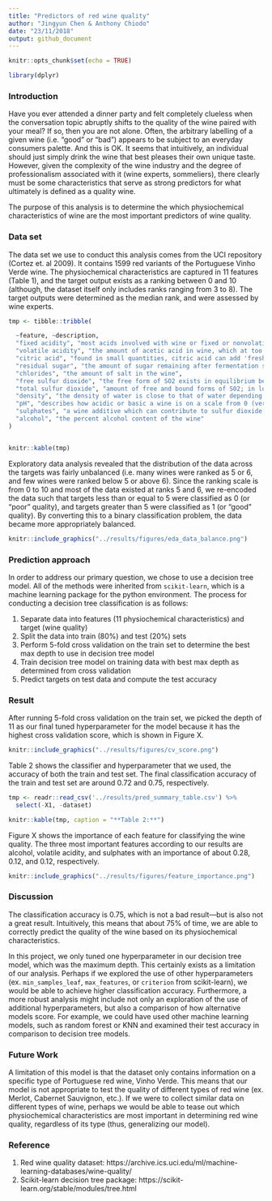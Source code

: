 ```yaml
---
title: "Predictors of red wine quality"
author: "Jingyun Chen & Anthony Chiodo"
date: "23/11/2018"
output: github_document
---
```


```r
knitr::opts_chunk$set(echo = TRUE)
```

```r
library(dplyr)
```


### Introduction 

Have you ever attended a dinner party and felt completely clueless when the conversation topic abruptly shifts to the quality of the wine paired with your meal?  If so, then you are not alone. Often, the arbitrary labelling of a given wine (i.e. “good” or “bad”) appears to be subject to an everyday consumers palette. And this is OK. It seems that intuitively, an individual should just simply drink the wine that best pleases their own unique taste. However, given the complexity of the wine industry and the degree of professionalism associated with it (wine experts, sommeliers), there clearly must be some characteristics that serve as strong predictors for what ultimately is defined as a quality wine.

The purpose of this analysis is to determine the which physiochemical characteristics of wine are the most important predictors of wine quality.


### Data set
 
The data set we use to conduct this analysis comes from the UCI repository (Cortez et. al 2009). It contains 1599 red variants of the Portuguese Vinho Verde wine. The physiochemical characteristics are captured in 11 features (Table 1), and the target output exists as a ranking between 0 and 10 (although, the dataset itself only includes ranks ranging from 3 to 8). The target outputs were determined as the median rank, and were assessed by wine experts.

```r

tmp <- tibble::tribble(

  ~feature, ~description,
  "fixed acidity", "most acids involved with wine or fixed or nonvolatile (do not evaporate readily)",
  "volatile acidity", "the amount of acetic acid in wine, which at too high of levels can lead to an unpleasant, vinegar taste",
  "citric acid", "found in small quantities, citric acid can add 'freshness' and flavor to wines",
  "residual sugar", "the amount of sugar remaining after fermentation stops, it's rare to find wines with less than 1 gram/liter and wines with greater than 45 grams/liter are   considered sweet",
  "chlorides", "the amount of salt in the wine",
  "free sulfur dioxide", "the free form of SO2 exists in equilibrium between molecular SO2 (as a dissolved gas) and bisulfite ion; it prevents microbial growth and the oxidation of wine",
  "total sulfur dioxide", "amount of free and bound forms of S02; in low concentrations, SO2 is mostly undetectable in wine, but at free SO2 concentrations over 50 ppm, SO2 becomes evident in the nose and taste of wine",
  "density", "the density of water is close to that of water depending on the percent alcohol and sugar content",
  "pH", "describes how acidic or basic a wine is on a scale from 0 (very acidic) to 14 (very basic); most wines are between 3-4 on the pH scale",
  "sulphates", "a wine additive which can contribute to sulfur dioxide gas (S02) levels, wich acts as an antimicrobial and antioxidant",
  "alcohol", "the percent alcohol content of the wine"
)


knitr::kable(tmp)

```

Exploratory data analysis revealed that the distribution of the data across the targets was fairly unbalanced (i.e. many wines were ranked as 5 or 6, and few wines were ranked below 5 or above 6). Since the ranking scale is from 0 to 10 and most of the data existed at ranks 5 and 6, we re-encoded the data such that targets less than or equal to 5 were classified as 0  (or “poor” quality), and targets greater than 5 were classified as 1 (or “good” quality). By converting this to a binary classification problem, the data became more appropriately balanced.

```r
knitr::include_graphics("../results/figures/eda_data_balance.png")
```

### Prediction approach

In order to address our primary question, we chose to use a decision tree model. All of the methods were inherited from `scikit-learn`, which is a machine learning package for the python environment. The process for conducting a decision tree classification is as follows:

1. Separate data into features (11 physiochemical characteristics) and target (wine quality)
2. Split the data into train (80%) and test (20%) sets
3. Perform 5-fold cross validation on the train set to determine the best max depth to use in decision tree model
4. Train decision tree model on training data with best max depth as determined from cross validation
5. Predict targets on test data and compute the test accuracy

### Result

After running 5-fold cross validation on the train set, we picked the depth of 11 as our final tuned hyperparameter for the model because it has the highest cross validation score, which is shown in Figure X. 

```r
knitr::include_graphics("../results/figures/cv_score.png") 
```

Table 2 shows the classifier and hyperparameter that we used, the accuracy of both the train and test set. The final classification accuracy of the train and test set are around 0.72 and 0.75, respectively.

```r

tmp <- readr::read_csv('../results/pred_summary_table.csv') %>%
  select(-X1, -dataset)

knitr::kable(tmp, caption = "**Table 2:**")

```

Figure X shows the importance of each feature for classifying the wine quality. The three most important features according to our results are alcohol, volatile acidity, and sulphates with an importance of about 0.28, 0.12, and 0.12, respectively.

```r
knitr::include_graphics("../results/figures/feature_importance.png")
```

### Discussion

The classification accuracy is 0.75, which is not a bad result---but is also not a great result. Intuitively, this means that about 75% of time, we are able to correctly predict the quality of the wine based on its physiochemical characteristics.

In this project, we only tuned one hyperparameter in our decision tree model, which was the maximum depth. This certainly exists as a limitation of our analysis. Perhaps if we explored the use of other hyperparameters (ex. `min_samples_leaf`, `max_features`, or `criterion` from scikit-learn), we would be able to achieve higher classification accuracy.  Furthermore, a more robust analysis might include not only an exploration of the use of additional hyperparameters, but also a comparison of how alternative models score. For example, we could have used other machine learning models, such as random forest or KNN and examined their test accuracy in comparison to decision tree models.

### Future Work

A limitation of this model is that the dataset only contains information on a specific type of Portuguese red wine, Vinho Verde.  This means that our model is not appropriate to test the quality of different types of red wine (ex. Merlot, Cabernet Sauvignon, etc.).  If we were to collect similar data on different types of wine, perhaps we would be able to tease out which physiochemical characteristics are most important in determining red wine quality, regardless of its type (thus, generalizing our model).

### Reference

1. Red wine quality dataset: https://archive.ics.uci.edu/ml/machine-learning-databases/wine-quality/
2. Scikit-learn decision tree package: https://scikit-learn.org/stable/modules/tree.html



